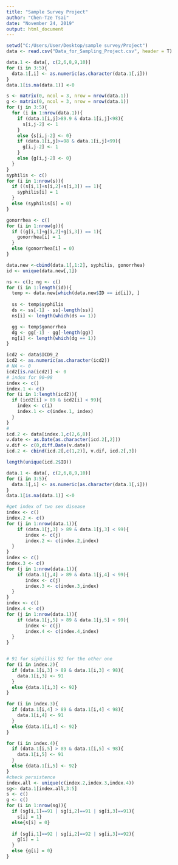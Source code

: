 ---
title: "Sample Survey Project"
author: "Chen-Tze Tsai"
date: "November 24, 2019"
output: html_document
---

```{r}
setwd("C:/Users/User/Desktop/sample survey/Project")
data <- read.csv("Data_for_Sampling_Project.csv", header = T)
```

```{r}
data.1 <- data[, c(2,6,8,9,10)]
for (i in 3:5){
  data.1[,i] <- as.numeric(as.character(data.1[,i]))
}
data.1[is.na(data.1)] <-0

s <- matrix(0, ncol = 3, nrow = nrow(data.1))
g <- matrix(0, ncol = 3, nrow = nrow(data.1))
for (j in 3:5){
  for (i in 1:nrow(data.1)){
    if (data.1[i,j]>89.9 & data.1[i,j]<98){
      s[i,j-2] <- 1
    }
    else {s[i,j-2] <- 0}
    if (data.1[i,j]>=98 & data.1[i,j]<99){
      g[i,j-2] <- 1
    }
    else {g[i,j-2] <- 0}
  }
}
syphilis <- c()
for (i in 1:nrow(s)){
  if ((s[i,1]+s[i,2]+s[i,3]) == 1){
    syphilis[i] = 1
  }
  else (syphilis[i] = 0)
}

gonorrhea <- c()
for (i in 1:nrow(g)){
  if ((g[i,1]+g[i,2]+g[i,3]) == 1){
    gonorrhea[i] = 1
  }
  else (gonorrhea[i] = 0)
}

data.new <-cbind(data.1[,1:2], syphilis, gonorrhea)
id <- unique(data.new[,1])

```

```{r Count 0-1 transition}
ns <- c(); ng <- c()
for (i in 1:length(id)){
  temp <- data.new[which(data.new$ID == id[i]), ]
  
  ss <- temp$syphilis
  ds <- ss[-1] - ss[-length(ss)]
  ns[i] <- length(which(ds == 1))

  gg <- temp$gonorrhea
  dg <- gg[-1] - gg[-length(gg)]
  ng[i] <- length(which(dg == 1))
}
```




```{r}
icd2 <- data$ICD9_2
icd2 <- as.numeric(as.character(icd2))
# NA <- 0
icd2[is.na(icd2)] <- 0
# index for 90~98
index <- c()
index.1 <- c()
for (i in 1:length(icd2)){
  if (icd2[i] > 89 & icd2[i] < 99){
    index <- c(i)
    index.1 <- c(index.1, index)
  }
}
#
icd.2 <- data[index.1,c(2,6,8)]
v.date <- as.Date(as.character(icd.2[,2]))
v.dif <- c(0,diff.Date(v.date))
icd.2 <- cbind(icd.2[,c(1,2)], v.dif, icd.2[,3])

length(unique(icd.2$ID))

```

```{r}
data.1 <- data[, c(2,6,8,9,10)]
for (i in 3:5){
  data.1[,i] <- as.numeric(as.character(data.1[,i]))
}
data.1[is.na(data.1)] <-0

#get index of two sex disease
index <- c()
index.2 <- c()
for (j in 1:nrow(data.1)){
    if (data.1[j,3] > 89 & data.1[j,3] < 99){
       index <- c(j)
       index.2 <- c(index.2,index)
  }
}
index <- c()
index.3 <- c()
for (j in 1:nrow(data.1)){
    if (data.1[j,4] > 89 & data.1[j,4] < 99){
       index <- c(j)
       index.3 <- c(index.3,index)
  }
}
index <- c()
index.4 <- c()
for (j in 1:nrow(data.1)){
    if (data.1[j,5] > 89 & data.1[j,5] < 99){
       index <- c(j)
       index.4 <- c(index.4,index)
  }
}


# 91 for siphillis 92 for the other one
for (i in index.2){
  if (data.1[i,3] > 89 & data.1[i,3] < 98){
    data.1[i,3] <- 91
  }
  else {data.1[i,3] <- 92}
}

for (i in index.3){
  if (data.1[i,4] > 89 & data.1[i,4] < 98){
    data.1[i,4] <- 91
  }
  else {data.1[i,4] <- 92}
}

for (i in index.4){
  if (data.1[i,5] > 89 & data.1[i,5] < 98){
    data.1[i,5] <- 91
  }
  else {data.1[i,5] <- 92}
}
#check persistence
index.all <- unique(c(index.2,index.3,index.4))
sg<- data.1[index.all,3:5]
s <- c()
g <- c()
for (i in 1:nrow(sg)){
  if (sg[i,1]==91 | sg[i,2]==91 | sg[i,3]==91){
    s[i] = 1}
  else{s[i] = 0}
  
  if (sg[i,1]==92 | sg[i,2]==92 | sg[i,3]==92){
    g[i] = 1
  }
  else {g[i] = 0}
}




```